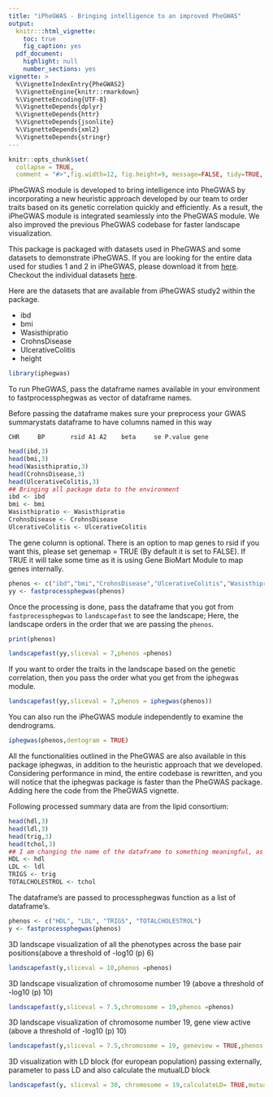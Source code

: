 ```yaml
---
title: "iPheGWAS - Bringing intelligence to an improved PheGWAS"
output:
  knitr:::html_vignette:
    toc: true
    fig_caption: yes
  pdf_document:
    highlight: null
    number_sections: yes
vignette: >
  %\VignetteIndexEntry{PheGWAS2}
  %\VignetteEngine{knitr::rmarkdown}
  %\VignetteEncoding{UTF-8}
  %\VignetteDepends{dplyr}
  %\VignetteDepends{httr}
  %\VignetteDepends{jsonlite}
  %\VignetteDepends{xml2}
  %\VignetteDepends{stringr}
---
```


```r
knitr::opts_chunk$set(
  collapse = TRUE,
  comment = "#>",fig.width=12, fig.height=9, message=FALSE, tidy=TRUE, dpi=75)
```

iPheGWAS module is developed to bring intelligence into PheGWAS by incorporating a new heuristic approach developed by our team to order traits based on its genetic correlation quickly and efficiently. As a result, the iPheGWAS module is integrated seamlessly into the PheGWAS module. We also improved the previous PheGWAS codebase for faster landscape visualization.

This package is packaged with datasets used in PheGWAS and some datasets to demonstrate iPheGWAS. If you are looking for the entire data used for studies 1 and 2 in iPheGWAS, please download it from [here](https://drive.google.com/drive/folders/1975iMOimOQ1GyzxpIBYLG41tXnBOG03y?usp=sharing). Checkout the individual datasets [here](https://drive.google.com/drive/folders/1_tCKT8yOtMsjkc_O8G0AQoEFA2HqX-gp?usp=sharing).

Here are the datasets that are available from iPheGWAS study2 within the package.

- ibd
- bmi
- Wasisthipratio
- CrohnsDisease
- UlcerativeColitis
- height

```r
library(iphegwas)
```

To run PheGWAS, pass the dataframe names available in your environment to fastprocessphegwas as vector of dataframe names.

Before passing the dataframe makes sure your preprocess your GWAS summarystats dataframe to have columns named in this way

```
CHR     BP       rsid A1 A2    beta     se P.value gene
```

```r
head(ibd,3)
head(bmi,3)
head(Wasisthipratio,3)
head(CrohnsDisease,3)
head(UlcerativeColitis,3)
## Bringing all package data to the environment
ibd <- ibd
bmi <- bmi
Wasisthipratio <- Wasisthipratio
CrohnsDisease <- CrohnsDisease
UlcerativeColitis <- UlcerativeColitis
```

The gene column is optional. There is an option to map genes to rsid if you want this, please set genemap = TRUE (By default it is set to FALSE). If TRUE it will take some time as it is using Gene BioMart Module to map genes internally.

```r
phenos <- c("ibd","bmi","CrohnsDisease","UlcerativeColitis","Wasisthipratio")
yy <- fastprocessphegwas(phenos)
```

Once the processing is done, pass the dataframe that you got from `fastprocessphegwas` to `landscapefast` to see the landscape; Here, the landscape orders in the order that we are passing the `phenos`.

```r
print(phenos)
```

```r
landscapefast(yy,sliceval = 7,phenos =phenos)
```

If you want to order the traits in the landscape based on the genetic correlation, then you pass the order what you get from the iphegwas module.

```r
landscapefast(yy,sliceval = 7,phenos = iphegwas(phenos))
```

You can also run the iPheGWAS module independently to examine the dendrograms. 

```r
iphegwas(phenos,dentogram = TRUE)
```

All the functionalities outlined in the PheGWAS are also available in this package iphegwas, in addition to the heuristic approach that we developed. Considering performance in mind, the entire codebase is rewritten, and you will notice that the iphegwas package is faster than the PheGWAS package. Adding here the code from the PheGWAS vignette.

Following processed summary data are from the lipid consortium:

```r
head(hdl,3)
head(ldl,3)
head(trig,3)
head(tchol,3)
## I am changing the name of the dataframe to something meaningful, as the name of the dataframe will be used as phenotype names in the landscape. This also bring all package data to the environment.
HDL <- hdl
LDL <- ldl
TRIGS <- trig
TOTALCHOLESTROL <- tchol
```

The dataframe’s are passed to processphegwas function as a list of dataframe’s.

```r
phenos <- c("HDL", "LDL", "TRIGS", "TOTALCHOLESTROL")
y <- fastprocessphegwas(phenos)
```

3D landscape visualization of all the phenotypes across the base pair positions(above a threshold of -log10 (p) 6)

```r
landscapefast(y,sliceval = 10,phenos =phenos)
```

3D landscape visualization of chromosome number 19 (above a threshold of -log10 (p) 10)

```r
landscapefast(y,sliceval = 7.5,chromosome = 19,phenos =phenos)
```

3D landscape visualization of chromosome number 19, gene view active  (above a threshold of -log10 (p) 10)

```r
landscapefast(y,sliceval = 7.5,chromosome = 19, geneview = TRUE,phenos =phenos)
```

3D visualization with LD block (for european population) passing externally, parameter to pass LD and also calculate the mutualLD block

```r
landscapefast(y, sliceval = 30, chromosome = 19,calculateLD= TRUE,mutualLD = TRUE,phenos =phenos)
```
